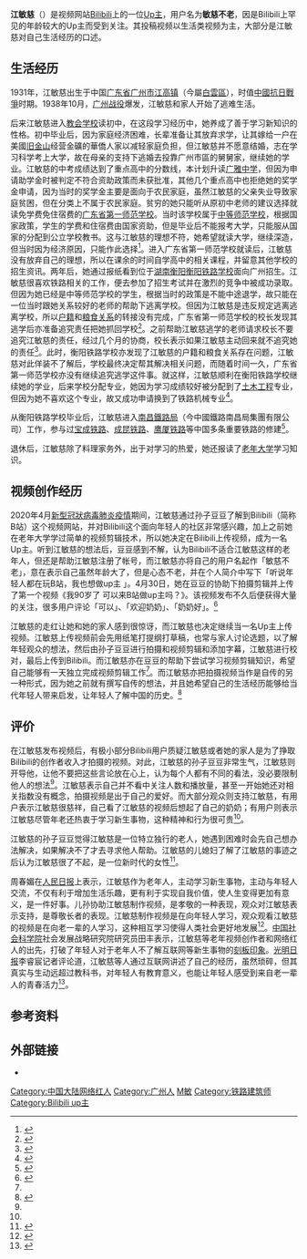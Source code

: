 {{Overly detailed|time=2021-04-05T11:57:35+00:00}}
{{noteTA
|1=zh-tw:影片;zh-hk:影片;zh-cn:视频;zh-mo:影片;zh-sg:视频;
}} 
{{Infobox bilibili personality
| name = 江敏慈
| image = 
| caption = 
| birth_date = {{birth year and age|1931}}
| birth_place = {{ROC-1928}}[[廣東省_(中華民國)|广东省]][[廣州市_(中華民國)|广州市]][[江高镇|江高镇]]
| residence = {{PRC}}[[广东省|广东省]][[广州市|广州市]]
| occupation = 铁路工程师<small>（已退休）</small>
| channel_url = 550601912
| channel_display_name = 敏慈不老
| years_active = 2020年4月至今
| genre = 生活区
| subscribers = 37.1万
| subscriber_date = 2021年4月
| views = 1259.1万
| view_date = 2021年4月
| silver_TV = yes
| silver_year = [https://www.bilibili.com/video/BV1P54y1Q7Eh 2020年]
| gold_TV = 
| gold_year = 
| stats_update = 
| education = 大学
}}
'''江敏慈'''（{{bd|1931年}}）是视频网站[[Bilibili|Bilibili]]上的一位[[Up主|Up主]]，用户名为'''敏慈不老'''，因是Bilibili上罕见的年龄较大的Up主而受到关注。其投稿视频以生活类视频为主，大部分是江敏慈对自己生活经历的口述。

== 生活经历 ==
1931年，江敏慈出生于中国[[廣東省_(中華民國)|广东省]][[廣州市_(中華民國)|广州市]][[江高镇|江高镇]]（今屬[[白云区_(广州市)|白雲區]]），时值[[中國抗日戰爭|中國抗日戰爭]]时期。1938年10月，[[廣州戰役_(1938年)|广州战役]]爆发，江敏慈和家人开始了逃难生活。

后来江敏慈进入[[教会学校|教会学校]]读初中，在这段学习经历中，她养成了善于学习新知识的性格。初中毕业后，因为家庭经济困难，长辈准备让其放弃求学，让其嫁给一户在美國[[旧金山|旧金山]]经营金礦的華僑人家以减轻家庭负担，但江敏慈并不愿意结婚，志在学习科学考上大学，故在母亲的支持下逃婚去投靠广州市區的舅舅家，继续她的学业。江敏慈的中考成绩达到了重点高中的分数线，本计划升读[[广雅中学|广雅中学]]，但因为申请助学金时被判定不符合资助政策而未获批准，其他几个重点高中也拒绝她的奖学金申请，因为当时的奖学金主要是面向于农民家庭，虽然江敏慈的父亲失业导致家庭贫困，但在分类上不属于农民家庭。贫穷的她只能听从原初中老师的建议选择就读免学费免住宿费的[[广东省第一师范学校|广东省第一师范学校]]。当时该学校属于[[中等师范学校|中等师范学校]]，根据国家政策，学生的学费和住宿费由国家资助，但是毕业后不能报考大学，只能服从国家的分配到公立学校教书。这与江敏慈的理想不符，她希望就读大学，继续深造，但当时因为经济原因，只能作此选择<ref>{{cite web |author1=敏慈不老 |title=70年前的年轻人该如何改变命运？我是如何改变自己的人生的？ |url=https://www.bilibili.com/video/BV1v54y1X71X |website=Bilibili |date=2020-05-09 |access-date=2021-04-04 |archive-date=2021-04-11 |archive-url=https://web.archive.org/web/20210411182640/https://www.bilibili.com/video/BV1v54y1X71X |dead-url=no }}</ref>。进入广东省第一师范学校就读后，江敏慈没有放弃自己的理想，所以在课余的时间自学高中的相关课程，并留意其他学校的招生资讯。两年后，她通过报纸看到位于[[湖南|湖南]][[衡阳|衡阳]][[衡阳铁路学校|衡阳铁路学校]]面向广州招生。江敏慈很喜欢铁路相关的工作，便去参加了招生考试并在激烈的竞争中被成功录取。但因为她已经是中等师范学校的学生，根据当时的政策是不能中途退学，故只能在一位当时跟她关系较好的老师的帮助下逃离学校。但因为江敏慈是违反规定逃离逃离学校，所以[[中华人民共和国户籍制度|户籍]]和[[中华人民共和国居民计划配给体制|粮食关系]]的转接没有完成，广东省第一师范学校的校长发现其逃学后亦准备追究责任把她抓回学校<ref>{{cite web |author1=敏慈不老 |title=你绝对想不到我是怎么在新中国成立时考上铁路学校的！ |url=https://www.bilibili.com/video/BV1KT4y1j7wh |website=Bilibili |date=2020-07-18 |accessdate=2021-04-04 |archive-date=2021-04-04 |archive-url=https://web.archive.org/web/20210404133441/https://www.bilibili.com/video/BV1KT4y1j7wh |dead-url=no }}</ref>。之前帮助江敏慈逃学的老师请求校长不要追究江敏慈的责任，经过几个月的协商，校长表示如果江敏慈主动回来就不追究她的责任<ref>{{cite web |author1=敏慈不老 |title=真实的校长抓捕我逃学，不过我是为了我梦寐以求的东西 |url=https://www.bilibili.com/video/BV1b54y1i7T7 |website=Bilibili |date=2020-08-14 |accessdate=2021-04-04 |archive-date=2021-04-04 |archive-url=https://web.archive.org/web/20210404133441/https://www.bilibili.com/video/BV1b54y1i7T7 |dead-url=no }}</ref>。此时，衡阳铁路学校亦发现了江敏慈的户籍和粮食关系存在问题，江敏慈对此佯装不了解后，学校最终决定帮其解决相关问题，而随着时间一久，广东省第一师范学校亦没有继续追究逃学这件事。就这样，江敏慈顺利在衡阳铁路学校继续她的学业，后来学校分配专业，她因为学习成绩较好被分配到了[[土木工程|土木工程]]专业，但因为她不喜欢这个专业，故又成功申请换到了铁路机械专业<ref>{{cite web |author1=敏慈不老 |title=铁路机械专业你知道吗？是70年前我选择的专业！ |url=https://www.bilibili.com/video/BV1pf4y1Q7YY |website=Bilibili |date=2020-08-23 |accessdate=2021-04-04 |archive-date=2021-04-04 |archive-url=https://web.archive.org/web/20210404133442/https://www.bilibili.com/video/BV1pf4y1Q7YY |dead-url=no }}</ref>。

从衡阳铁路学校毕业后，江敏慈进入[[南昌鐵路局|南昌鐵路局]]（今中國鐵路南昌局集團有限公司）工作，参与过[[宝成铁路|宝成铁路]]、[[成昆铁路|成昆铁路]]、[[鹰厦铁路|鹰厦铁路]]等中国多条重要铁路的修建<ref name="九十而已：89岁博主用视频“写”自传">{{cite web |author1=邓瑞璇 |title=九十而已：89岁博主用视频“写”自传 |url=http://www.xinhuanet.com/local/2020-08/21/c_1126394193.htm |website=新华网 |date=2020-08-21 |accessdate=2021-04-04 |archive-date=2020-12-01 |archive-url=https://web.archive.org/web/20201201230110/http://www.xinhuanet.com/local/2020-08/21/c_1126394193.htm |dead-url=no }}</ref>。

退休后，江敏慈除了料理家务外，出于对学习的热爱，她还报读了[[老年大学|老年大学]]学习知识。

== 视频创作经历 ==
2020年4月[[新型冠狀病毒肺炎疫情|新型冠狀病毒肺炎疫情]]期间，江敏慈通过孙子豆豆了解到Bilibili（简称B站）这个视频网站，并对Bilibili这个面向年轻人的社区非常感兴趣，加上之前她在老年大学学过简单的视频剪辑技术，所以她决定在Bilibili上传视频，成为一名Up主。听到江敏慈的想法后，豆豆感到不解，认为Bilibili不适合江敏慈这样的老年人，但还是帮助江敏慈注册了帐号，而江敏慈亦将自己的用户名起作「敏慈不老」，意在表示自己虽然年龄大了，但是心态不老，并在个人简介中写下「听说年轻人都在玩B站，我也想做up主 」。4月30日，她在豆豆的协助下拍摄剪辑并上传了第一个视频《我90岁了 可以来B站做up主吗？》。该视频发布不久后便获得大量的关注，很多用户评论「可以」、「欢迎奶奶」、「奶奶好」。<ref name="近九旬老人做b站up主获28万粉丝，拍视频成老年生活乐趣之一 ">{{cite web |author1=黄小殷, 郭美婷 |title=近九旬老人做b站up主获28万粉丝，拍视频成老年生活乐趣之一 |url=https://www.sohu.com/a/411285747_161795 |website=搜狐 |publisher=南方都市报 |date=2020-08-03 |accessdate=2021-04-04 |archive-date=2021-04-04 |archive-url=https://web.archive.org/web/20210404133442/https://www.sohu.com/a/411285747_161795 |dead-url=no }}</ref>

江敏慈的走红让她和她的家人感到很惊讶，而江敏慈也决定继续当一名Up主上传视频。江敏慈上传视频前会先用纸笔打提纲打草稿，也常与家人讨论选题，以了解年轻观众的想法，然后由孙子豆豆进行拍摄和视频剪辑和添加字幕，江敏慈进行校对，最后上传到Bilibili。而江敏慈亦在豆豆的帮助下尝试学习视频剪辑知识，希望自己能够有一天独立完成视频剪辑工作<ref name="近九旬老人做b站up主获28万粉丝，拍视频成老年生活乐趣之一 " />。而江敏慈亦把拍摄视频当作是自传的另一种形式，因为她之前就有撰写自传的想法，并且她希望自己的生活经历能够给当代年轻人带来启发，让年轻人了解中国的历史。<ref name="90歲「叛逆」奶奶 視頻寫傳奇人生">{{cite web |author1=黃寶儀 |title=周日雜誌/90歲「叛逆」奶奶 視頻寫傳奇人生 |url=http://www.takungpao.com.hk/news/232108/2020/1101/515195.html |publisher=大公報 |date=2020-11-01 |accessdate=2021-04-04 |archive-date=2020-11-05 |archive-url=https://web.archive.org/web/20201105032253/http://www.takungpao.com.hk/news/232108/2020/1101/515195.html |dead-url=no }}</ref>

== 评价 ==
在江敏慈发布视频后，有极小部分Bilibili用户质疑江敏慈或者她的家人是为了挣取Bilibili的创作者收入才拍摄的视频。对此，江敏慈的孙子豆豆非常生气，江敏慈则开导他，让他不要把这些言论放在心上，认为每个人都有不同的看法，没必要限制他人的想法<ref name="九十而已：89岁博主用视频“写”自传" />。江敏慈表示自己并不看中关注人数和播放量，甚至一开始她还对相关指数没有概念，拍摄视频是出于自己的爱好。而大部分观众则支持江敏慈，有用户表示江敏慈很慈祥，自己看了江敏慈的视频后想起了自己的奶奶；有用户则表示江敏慈尽管年老还热衷于学习新生事物，这种精神和行为很可贵<ref name="90歲「叛逆」奶奶 視頻寫傳奇人生" />。

江敏慈的孙子豆豆觉得江敏慈是一位特立独行的老人，她遇到困难时会先自己想办法解决，如果解决不了才去寻求他人帮助。江敏慈的儿媳妇了解了江敏慈的事迹之后认为江敏慈很了不起，是一位新时代的女性<ref>{{cite web |author1=申卉, 杨耀烨, 龚德军 |title=坐拥近35万粉丝，B站最高龄博主是这位广州奶奶 |url=http://pc.nfapp.southcn.com/38/3911057.html |publisher=广州日报 |date=2020-08-18 |accessdate=2021-04-04 |archive-date=2021-04-04 |archive-url=https://web.archive.org/web/20210404133501/http://pc.nfapp.southcn.com/38/3911057.html |dead-url=no }}</ref>。

周春媚在[[人民日报|人民日报]]上表示，江敏慈作为老年人，主动学习新生事物，主动与年轻人交流，不仅有利于增加生活乐趣，更有利于实现自我价值，使人生变得更加有意义，是一件好事。儿孙协助江敏慈制作视频，是孝敬的一种表现，观众对江敏慈表示支持，是尊敬长者的表现。江敏慈制作视频是在向年轻人学习，观众观看江敏慈的视频是在向老一辈的人学习，这种相互学习使得人类社会更好地发展<ref>{{cite web |author1=周春媚 |title=心不老 人不老（民生观） |url=http://paper.people.com.cn/rmrb/html/2020-08/12/nw.D110000renmrb_20200812_2-14.htm |publisher=人民日报 |date=2020-08-12 |accessdate=2021-04-04 |archive-date=2021-04-04 |archive-url=https://web.archive.org/web/20210404133448/http://paper.people.com.cn/rmrb/html/2020-08/12/nw.D110000renmrb_20200812_2-14.htm |dead-url=no }}</ref>。[[中国社会科学院|中国社会科学院]]社会发展战略研究院研究员田丰表示，江敏慈等老年视频创作者和网络红人的出先，打破了年轻人对于老年人不了解互联网等新生事物的[[刻板印象|刻板印象]]。[[光明日报|光明日报]]李睿宸记者评论道，江敏慈等人通过互联网讲述了自己的经历，虽然琐碎，但其真实与生动远超过教科书，对年轻人有教育意义，也能让年轻人感受到来自老一辈人的青春活力<ref>{{cite web |author1=李睿宸 |title=银发族成网红，粉丝们在看什么 |url=https://epaper.gmw.cn/gmrb/html/2020-08/12/nw.D110000gmrb_20200812_1-13.htm |publisher=光明日报 |date=2020-08-12 |accessdate=2021-04-04 |archive-date=2021-04-04 |archive-url=https://web.archive.org/web/20210404133446/https://epaper.gmw.cn/gmrb/html/2020-08/12/nw.D110000gmrb_20200812_1-13.htm |dead-url=no }}</ref>。

== 参考资料 ==
{{reflist}}

== 外部链接 ==
* {{Bilibili|user=550601912|敏慈不老}}

{{DEFAULTSORT:Jiang Minci}}
[[Category:中国大陆网络红人|Category:中国大陆网络红人]]
[[Category:广州人|Category:广州人]]
[[Category:江姓|M敏]]
[[Category:铁路建筑师|Category:铁路建筑师]]
[[Category:Bilibili_up主|Category:Bilibili up主]]